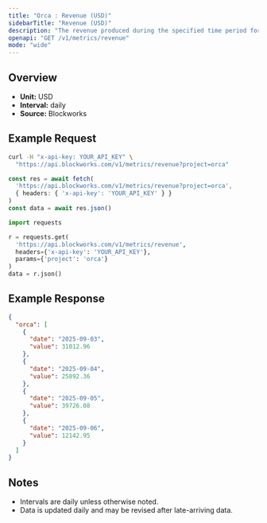 ```yaml
---
title: "Orca : Revenue (USD)"
sidebarTitle: "Revenue (USD)"
description: "The revenue produced during the specified time period for given project."
openapi: "GET /v1/metrics/revenue"
mode: "wide"
---
```


## Overview

- **Unit:** USD
- **Interval:** daily
- **Source:** Blockworks

## Example Request

<CodeGroup>

```bash cURL
curl -H "x-api-key: YOUR_API_KEY" \
  "https://api.blockworks.com/v1/metrics/revenue?project=orca"
```

```typescript TypeScript
const res = await fetch(
  'https://api.blockworks.com/v1/metrics/revenue?project=orca',
  { headers: { 'x-api-key': 'YOUR_API_KEY' } }
)
const data = await res.json()
```

```python Python
import requests

r = requests.get(
  'https://api.blockworks.com/v1/metrics/revenue',
  headers={'x-api-key': 'YOUR_API_KEY'},
  params={'project': 'orca'}
)
data = r.json()
```

</CodeGroup>

## Example Response

```json
{
  "orca": [
    {
      "date": "2025-09-03",
      "value": 31012.96
    },
    {
      "date": "2025-09-04",
      "value": 25892.36
    },
    {
      "date": "2025-09-05",
      "value": 39726.08
    },
    {
      "date": "2025-09-06",
      "value": 12142.95
    }
  ]
}
```

## Notes
- Intervals are daily unless otherwise noted.
- Data is updated daily and may be revised after late-arriving data.
